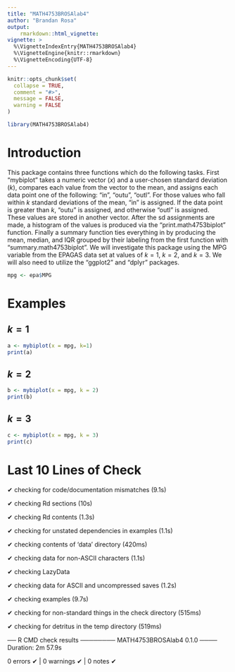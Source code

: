 ```yaml
---
title: "MATH4753BROSAlab4"
author: "Brandan Rosa"
output: 
    rmarkdown::html_vignette:
vignette: >
  %\VignetteIndexEntry{MATH4753BROSAlab4}
  %\VignetteEngine{knitr::rmarkdown}
  %\VignetteEncoding{UTF-8}
---
```


```r
knitr::opts_chunk$set(
  collapse = TRUE,
  comment = "#>",
  message = FALSE,
  warning = FALSE
)
```

```r
library(MATH4753BROSAlab4)
```

# Introduction

This package contains three functions which do the following tasks. First "mybiplot" takes a numeric vector ($x$) and a user-chosen standard deviation ($k$), compares each value from the vector to the mean, and assigns each data point one of the following: "in", "outu", "outl". For those values who fall within $k$ standard deviations of the mean, "in" is assigned. If the data point is greater than $k$, "outu" is assigned, and otherwise "outl" is assigned. These values are stored in another vector. After the sd assignments are made, a histogram of the values is produced via the "print.math4753biplot" function. Finally a summary function ties everything in by producing the mean, median, and IQR grouped by their labeling from the first function with "summary.math4753biplot". We will investigate this package using the MPG variable from the EPAGAS data set at values of $k = 1$, $k = 2$, and $k = 3$. We will also need to utilize the "ggplot2" and "dplyr" packages.

```r
mpg <- epa$MPG
```

# Examples

## $k=1$

```r
a <- mybiplot(x = mpg, k=1)
print(a)
```

## $k=2$

```r
b <- mybiplot(x = mpg, k = 2)
print(b)
```

## $k = 3$

```r
c <- mybiplot(x = mpg, k = 3)
print(c)
```

# Last $10$ Lines of Check

✔  checking for code/documentation mismatches (9.1s)

✔  checking Rd \usage sections (10s)

✔  checking Rd contents (1.3s)

✔  checking for unstated dependencies in examples (1.1s)

✔  checking contents of 'data' directory (420ms)

✔  checking data for non-ASCII characters (1.1s)

✔  checking LazyData

✔  checking data for ASCII and uncompressed saves (1.2s)

✔  checking examples (9.7s)

✔  checking for non-standard things in the check directory (515ms)

✔  checking for detritus in the temp directory (519ms)
   
   
── R CMD check results ──────── MATH4753BROSAlab4 0.1.0 ────
Duration: 2m 57.9s

0 errors ✔ | 0 warnings ✔ | 0 notes ✔
















































